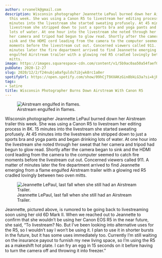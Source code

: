 ```yaml
---
author: srvanelk@gmail.com
description: Wisconsin photographer Jeannette LePaul burned down her Airstream trailer
  this week. She was using a Canon R5 to livestream her editing process in 8K. 15
  minutes into the livestream she started sweating profusely. At 45 minutes into the
  livestream she stripped down to just a sports bra and yoga pants and began drinking
  lots of water. At one hour into the livestream she noted through her sweat that
  her camera and tripod had begun to glow read. Shortly after the camera began to
  sink and the HDMI cord leading from the camera to the computer seemed to catch fire
  moments before the livestream cut out. Concerned viewers called 911. A matter of
  minutes later the fire department arrived to find Jeannette emerging from a flame
  engulfed Airstream trailer with a glowing red R5 cradled lovingly between two oven
  mitts.
image: https://images.squarespace-cdn.com/content/v1/5b9ac0aa50a54faef024c950/1620080305506-GPE186APOJMDHE0UXCET/airstream-fire-1.jpg?format=original
pubDate: 2020-12-27
slug: 2020/12/2/f24nubja8afgulds7ibjwk8rc1a8er
spotifyUrl: https://open.spotify.com/show/09hCjT9XXAKzGin8bkLG3a?si=kjRZvQ1JTb6Ov3HVzSSlWA
tags:
- Satire
title: Wisconsin Photographer Burns Down Airstream With Canon R5
---
```


<figure>
  <img src="https://images.squarespace-cdn.com/content/v1/5b9ac0aa50a54faef024c950/1620080305506-GPE186APOJMDHE0UXCET/airstream-fire-1.jpg?format=original" alt=" Airstream engulfed in flames. " />
  <figcaption>Airstream engulfed in flames.</figcaption>
</figure>

Wisconsin photographer Jeannette LePaul burned down her Airstream trailer this week. She was using a Canon R5 to livestream her editing process in 8K. 15 minutes into the livestream she started sweating profusely. At 45 minutes into the livestream she stripped down to just a sports bra and yoga pants and began drinking lots of water. At one hour into the livestream she noted through her sweat that her camera and tripod had begun to glow read. Shortly after the camera began to sink and the HDMI cord leading from the camera to the computer seemed to catch fire moments before the livestream cut out. Concerned viewers called 911. A matter of minutes later the fire department arrived to find Jeannette emerging from a flame engulfed Airstream trailer with a glowing red R5 cradled lovingly between two oven mitts.

<figure>
  <img src="https://images.squarespace-cdn.com/content/v1/5b9ac0aa50a54faef024c950/1620078004477-YCSJ1O6RNPJV009Q54YL/jamie-fenn-65pQ4qydDiE-unsplash.jpeg?format=original" alt=" Jeannette LePaul, last fall when she still had an Airstream Trailer. " />
  <figcaption>Jeannette LePaul, last fall when she still had an Airstream Trailer.</figcaption>
</figure>

Jeannette, pictured above, is rumored to be going back to livestreaming soon using her old 6D Mark II. When we reached out to Jeannette to confirm that she wouldn’t be using her Canon EOS R5 in the near future, she said, “To livestream? No. But I’ve been looking into alternative uses for the R5, so I wouldn’t say I won’t be using it. I plan to use it in shorter bursts in the future, but it has some uses immediately too. Currently I’m still waiting on the insurance payout to furnish my new living space, so I’m using the R5 as a makeshift hot plate. I can fry an egg in 15 seconds on it before having to turn the camera off and throwing it into freezer.”